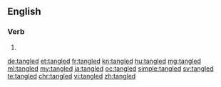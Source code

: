 ==English==

===Verb===
{{head|en}}

# {{en-past of|tangle}}

[[de:tangled]]
[[et:tangled]]
[[fr:tangled]]
[[kn:tangled]]
[[hu:tangled]]
[[mg:tangled]]
[[ml:tangled]]
[[my:tangled]]
[[ja:tangled]]
[[oc:tangled]]
[[simple:tangled]]
[[sv:tangled]]
[[te:tangled]]
[[chr:tangled]]
[[vi:tangled]]
[[zh:tangled]]